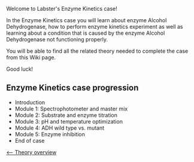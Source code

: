Welcome to Labster's Enzyme Kinetics case!


In the Enzyme Kinetics case you will learn about enzyme Alcohol Dehydrogenase, how to perform enzyme kinetics experiment as well as learning about a condition that is caused by the enzyme Alcohol Dehydrogenase not functioning properly. 


You will be able to find all the related theory needed to complete the case from this Wiki page.


Good luck!


== Enzyme Kinetics case progression ==

* Introduction
* Module 1: Spectrophotometer and master mix
* Module 2: Substrate and enzyme titration
* Module 3: pH and temperature optimization
* Module 4: ADH wild type vs. mutant
* Module 5: Enzyme inhibition
* End of case


[[Enzyme Kinetics|<-- Theory overview]]